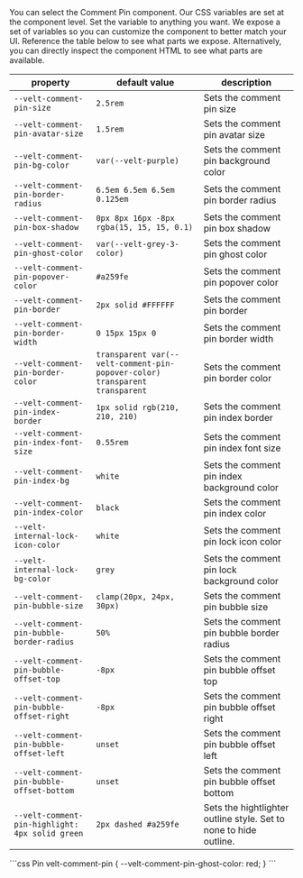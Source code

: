 <Steps titleSize="h2">

<Step title="Select the Comment Pin component">
You can select the Comment Pin component.
Our CSS variables are set at the component level.
</Step>

<Step title="Modify a CSS variable">
Set the variable to anything you want.
We expose a set of variables so you can customize the component to better match your UI.

</Step>

<Step title="Check out the table below">
Reference the table below to see what parts we expose.
Alternatively, you can directly inspect the component HTML to see what parts are available.

| property | default value | description |
|---|---|---|
| `--velt-comment-pin-size` | `2.5rem` | Sets the comment pin size |
| `--velt-comment-pin-avatar-size` | `1.5rem` | Sets the comment pin avatar size |
| `--velt-comment-pin-bg-color` | `var(--velt-purple)` | Sets the comment pin background color |
| `--velt-comment-pin-border-radius` | `6.5em 6.5em 6.5em 0.125em` | Sets the comment pin border radius |
| `--velt-comment-pin-box-shadow` | `0px 8px 16px -8px rgba(15, 15, 15, 0.1)` | Sets the comment pin box shadow |
| `--velt-comment-pin-ghost-color` | `var(--velt-grey-3-color)` | Sets the comment pin ghost color |
| `--velt-comment-pin-popover-color` | `#a259fe` | Sets the comment pin popover color |
| `--velt-comment-pin-border` | `2px solid #FFFFFF` | Sets the comment pin border |
| `--velt-comment-pin-border-width` | `0 15px 15px 0` | Sets the comment pin border width |
| `--velt-comment-pin-border-color` | `transparent var(--velt-comment-pin-popover-color) transparent transparent` | Sets the comment pin border color |
| `--velt-comment-pin-index-border` | `1px solid rgb(210, 210, 210)` | Sets the comment pin index border |
| `--velt-comment-pin-index-font-size` | `0.55rem` | Sets the comment pin index font size |
| `--velt-comment-pin-index-bg` | `white` | Sets the comment pin index background color |
| `--velt-comment-pin-index-color` | `black` | Sets the comment pin index color |
| `--velt-internal-lock-icon-color` | `white` | Sets the comment pin lock icon color |
| `--velt-internal-lock-bg-color` | `grey` | Sets the comment pin lock background color |
| `--velt-comment-pin-bubble-size` | `clamp(20px, 24px, 30px)` | Sets the comment pin bubble size |
| `--velt-comment-pin-bubble-border-radius` | `50%` | Sets the comment pin bubble border radius |
| `--velt-comment-pin-bubble-offset-top` | `-8px` | Sets the comment pin bubble offset top |
| `--velt-comment-pin-bubble-offset-right` | `-8px` | Sets the comment pin bubble offset right |
| `--velt-comment-pin-bubble-offset-left` | `unset` | Sets the comment pin bubble offset left |
| `--velt-comment-pin-bubble-offset-bottom` | `unset` | Sets the comment pin bubble offset bottom |
| `--velt-comment-pin-highlight: 4px solid green`|`2px dashed #a259fe`| Sets the hightlighter outline style. Set to none to hide outline.|


</Step>

</Steps>

<RequestExample>
```css Pin
velt-comment-pin {
  --velt-comment-pin-ghost-color: red;
}
```


</RequestExample>
